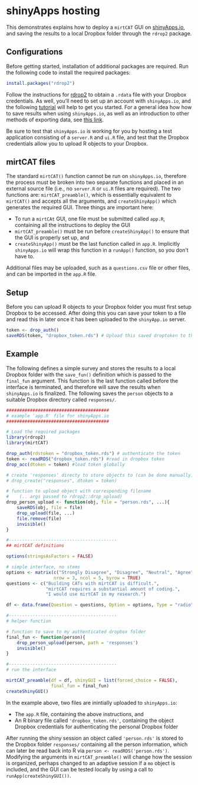 shinyApps hosting
======================================

This demonstrates explains how to deploy a `mirtCAT` GUI on [shinyApps.io](http://www.shinyapps.io/),
and saving the results to a local Dropbox folder through the `rdrop2` package. 

Configurations
--------------------------------------

Before getting started, installation of additional packages are required. Run the following code
to install the required packages:

```r
install.packages("rdrop2")
```

Follow the instructions for [rdrop2](https://github.com/karthik/rdrop2) to obtain a `.rdata` file with 
your Dropbox credentials. As well, you'll need to set up an account with `shinyApps.io`, and the 
following [tutorial](http://shiny.rstudio.com/articles/shinyapps.html) will help to get you started. For a general
idea how how to save results when using `shinyApps.io`, as well as an introduction to other methods of exporting data,
see [this link](http://shiny.rstudio.com/articles/persistent-data-storage.html).

Be sure to test that `shinyApps.io` is working for you by hosting a test application consisting of a
`server.R` and `ui.R` file, and test that the Dropbox credentials allow you to upload R objects
to your Dropbox.

mirtCAT files
--------------------------------------

The standard `mirtCAT()` function cannot be run on `shinyApps.io`, therefore the process must be 
broken into two separate functions and placed in an external source file (i.e., no `server.R` or 
`ui.R` files are required). The two functions are: `mirtCAT_preamble()`, which is essentially
equivalent to `mirtCAT()` and accepts all the arguments, and `createShinyApp()` which generates 
the required GUI. Three things are important here:

- To run a `mirtCAt` GUI, one file must be submitted called `app.R`, containing all the instructions
  to deploy the GUI
- `mirtCAT_preamble()` must be run before `createShinyApp()` to ensure that the GUI is properly
  set up, and
- `createShinyApp()` must be the last function called in `app.R`. Implicitly `shinyApps.io` will wrap this function
  in a `runApp()` function, so you don't have to.

Additional files may be uploaded, such as a `questions.csv` file or other files, and can be imported
in the `app.R` file.

Setup
--------------------------------------

Before you can upload R objects to your Dropbox folder you must first setup Dropbox to be accessed. After doing this
you can save your token to a file and read this in later once it has been uploaded to the `shinyApp.io` server.

```r
token <- drop_auth()
saveRDS(token, "dropbox_token.rds") # Upload this saved droptoken to the server
```

Example
--------------------------------------

The following defines a simple survey and stores the results to a local Dropbox folder with the 
`save_fun()` definition which is passed to the `final_fun` argument. 
This function is the last function called before the interface is terminated,
and therefore will save the results when `shinyApps.io` is finalized. The following saves 
the `person` objects to a suitable Dropbox directory called `responses/`.

```r
#######################################
# example 'app.R' file for shinyApps.io
#######################################

# Load the required packages
library(rdrop2)
library(mirtCAT)

drop_auth(rdstoken = "dropbox_token.rds") # authenticate the token
token <- readRDS("dropbox_token.rds") #read in dropbox token
drop_acc(dtoken = token) #load token globally

# create 'responses' directy to store objects to (can be done manually)
# drop_create("responses", dtoken = token)

# function to upload object with corresponding filename 
#    (.. args passed to rdrop2::drop_upload)
drop_person_upload <- function(obj, file = "person.rds", ...){
    saveRDS(obj, file = file)
    drop_upload(file, ...)
    file.remove(file)
    invisible()
}

#-----------------------------------------
## mirtCAT definitions

options(stringsAsFactors = FALSE)

# simple interface, no stems
options <- matrix(c("Strongly Disagree", "Disagree", "Neutral", "Agree", "Strongly Agree"),
                  nrow = 3, ncol = 5, byrow = TRUE)
questions <- c("Building CATs with mirtCAT is difficult.",
               "mirtCAT requires a substantial amount of coding.",
               "I would use mirtCAT in my research.")

df <- data.frame(Question = questions, Option = options, Type = "radio")

#-----------------------------------------
# helper function

# function to save to my authenticated dropbox folder
final_fun <- function(person){
    drop_person_upload(person, path = 'responses')
    invisible()
}

#-----------------------------------------
# run the interface

mirtCAT_preamble(df = df, shinyGUI = list(forced_choice = FALSE),
                 final_fun = final_fun)
createShinyGUI()
```

In the example above, two files are inintially uploaded to `shinyApps.io`:

- The `app.R` file, containing the above instructions, and
- An R binary file called `'dropbox_token.rds'`, containing the object 
  Dropbox credentials for authenticating the personal Dropbox folder

After running the shiny session an object called `'person.rds'` is stored
to the Dropbox folder `responses/` containing all the person information, which 
can later be read back into R via `person <- readRDS('person.rds')`. Modifying the arguments in `mirtCAT_preamble()` will change how the session is organized,  perhaps changed to an adaptive session if a `mo` object is included, and the  GUI can be tested locally by using a call to `runApp(createShinyGUI())`.

